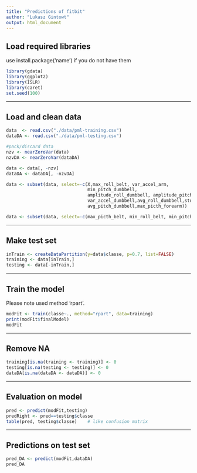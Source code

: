 ```yaml
---
title: "Predictions of fitbit"
author: "Lukasz Gintowt"
output: html_document
---
```


## Load required libraries

use install.package('name') if you do not have them
```r
library(gdata)
library(ggplot2)
library(ISLR)
library(caret)
set.seed(100)
```

---

## Load and clean data

```r
data  <- read.csv("./data/pml-training.csv")
dataDA <- read.csv("./data/pml-testing.csv")

#pack/discard data
nzv <- nearZeroVar(data)
nzvDA <- nearZeroVar(dataDA)

data <- data[, -nzv]
dataDA <- dataDA[, -nzvDA]

```


```r
data <- subset(data, select=-c(X,max_roll_belt, var_accel_arm,
                               min_pitch_dumbbell,
                               amplitude_roll_dumbbell, amplitude_pitch_dumbbell,
                               var_accel_dumbbell,avg_roll_dumbbell,stddev_roll_dumbbell,var_roll_dumbbell,
                               avg_pitch_dumbbell,max_picth_forearm))

data <- subset(data, select=-c(max_picth_belt, min_roll_belt, min_pitch_belt, amplitude_roll_belt, amplitude_pitch_belt, var_total_accel_belt, avg_roll_belt, stddev_roll_belt, var_roll_belt, avg_pitch_belt, stddev_pitch_belt, var_pitch_belt, avg_yaw_belt, stddev_yaw_belt, var_yaw_belt, max_picth_arm, max_yaw_arm, min_yaw_arm, amplitude_yaw_arm, max_roll_dumbbell, max_picth_dumbbell, min_roll_dumbbell, stddev_pitch_dumbbell, var_pitch_dumbbell, avg_yaw_dumbbell, stddev_yaw_dumbbell, var_yaw_dumbbell, min_pitch_forearm, amplitude_pitch_forearm, var_accel_forearm))
```

---

## Make test set

```r
inTrain <- createDataPartition(y=data$classe, p=0.7, list=FALSE)
training <- data[inTrain,]
testing <- data[-inTrain,]
```

---

## Train the model

Please note used method 'rpart'.

```r
modFit <- train(classe~., method="rpart", data=training)
print(modFit$finalModel)
modFit
```

---

## Remove NA

```r
training[is.na(training <- training)] <- 0
testing[is.na(testing <- testing)] <- 0
dataDA[is.na(dataDA <- dataDA)] <- 0
```

---

## Evaluation on model

```r
pred <- predict(modFit,testing) 
predRight <- pred==testing$classe
table(pred, testing$classe)    # like confusion matrix
```

---

## Predictions on test set

```r
pred_DA <- predict(modFit,dataDA) 
pred_DA
```
